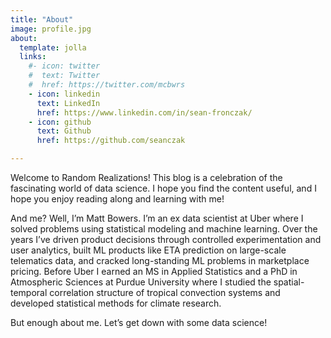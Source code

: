 ```yaml
---
title: "About"
image: profile.jpg
about:
  template: jolla
  links:
    #- icon: twitter
    #  text: Twitter
    #  href: https://twitter.com/mcbwrs
    - icon: linkedin
      text: LinkedIn
      href: https://www.linkedin.com/in/sean-fronczak/
    - icon: github
      text: Github
      href: https://github.com/seanczak

---
```



Welcome to Random Realizations!
This blog is a celebration of the fascinating world of data science.
I hope you find the content useful, and I hope you enjoy reading along and learning with me!

And me? Well, I'm Matt Bowers.
I'm an ex data scientist at Uber where I solved problems using statistical modeling and machine learning. 
Over the years I've driven product decisions through controlled experimentation and user analytics, built ML products like ETA prediction on large-scale telematics data, and cracked long-standing ML problems in marketplace pricing.
Before Uber I earned an MS in Applied Statistics and a PhD in Atmospheric Sciences at Purdue University where I studied the spatial-temporal correlation structure of tropical convection systems and developed statistical methods for climate research.

But enough about me. Let's get down with some data science!
